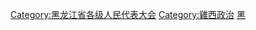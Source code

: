 [[Category:黑龙江省各级人民代表大会|Category:黑龙江省各级人民代表大会]]
[[Category:雞西政治|Category:雞西政治]]
[[Category:设区的市人民代表大会|黑]]